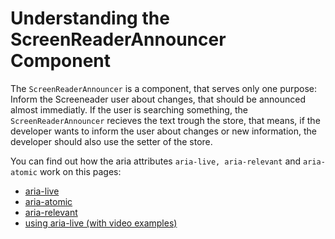 <Meta title="Components/globals/ScreenreaderAnnouncer"  />


# Understanding the ScreenReaderAnnouncer Component

The `ScreenReaderAnnouncer` is a component, that serves only one purpose: Inform the Screeneader user about changes, that should be announced almost immediatly.
If the user is searching something, the `ScreenReaderAnnouncer` recieves the text trough the store, that means, if the developer wants to inform the user about changes or new information, the developer should also use the setter of the store.

You can find out how the aria attributes `aria-live, aria-relevant` and `aria-atomic` work on this pages:

- [aria-live](https://developer.mozilla.org/en-US/docs/Web/Accessibility/ARIA/ARIA_Live_Regions)
- [aria-atomic](https://developer.mozilla.org/en-US/docs/Web/Accessibility/ARIA/Attributes/aria-atomic)
- [aria-relevant](https://developer.mozilla.org/en-US/docs/Web/Accessibility/ARIA/Attributes/aria-relevant)
- [using aria-live (with video examples)](https://bitsofco.de/using-aria-live/)